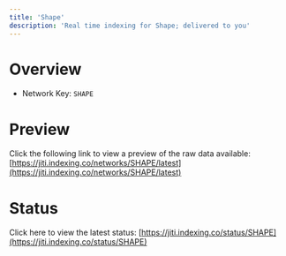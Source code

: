 ```yaml
---
title: 'Shape'
description: 'Real time indexing for Shape; delivered to you'
---
```


# Overview
- Network Key: `SHAPE`

# Preview
Click the following link to view a preview of the raw data available: [https://jiti.indexing.co/networks/SHAPE/latest](https://jiti.indexing.co/networks/SHAPE/latest)

# Status
Click here to view the latest status: [https://jiti.indexing.co/status/SHAPE](https://jiti.indexing.co/status/SHAPE)
